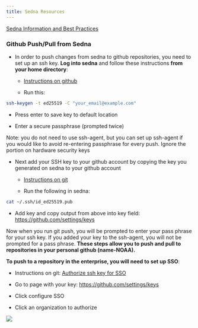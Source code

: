 ```yaml
---
title: Sedna Resources
---
```


[Sedna Information and Best Practices](https://docs.google.com/document/d/1nn0T0OWEsQCBoCdaH6DSY69lQSbK3XnPlseyyQuU2Lc/edit?usp=sharing)

### Github Push/Pull from Sedna

-   In order to push changes from sedna to github repositories, you need to set up an ssh key. **Log into sedna** and follow these instructions **from your home directory**:

    -   [Instructions on github](https://docs.github.com/en/authentication/connecting-to-github-with-ssh/generating-a-new-ssh-key-and-adding-it-to-the-ssh-agent)

    -   Run this: 

``` bash
ssh-keygen -t ed25519 -C "your_email@example.com"
```

-   Press enter to save key to default location

-   Enter a secure passphrase (prompted twice)

Note: you do not need to use ssh-agent, but you can set up ssh-agent if you would like to avoid re-entering passphrase for every push. Ignore the portion on hardware security keys

-   Next add your SSH key to your github account by copying the key you generated on sedna to your github account

    -   [Instructions on git](https://docs.github.com/en/authentication/connecting-to-github-with-ssh/adding-a-new-ssh-key-to-your-github-account)

    -   Run the following in sedna:

``` bash
cat ~/.ssh/id_ed25519.pub
```

-   Add key and copy output from above into key field: <https://github.com/settings/keys>

Now when you run git push, you will be prompted to enter your pass phrase for your ssh key. If you added your key to the ssh-agent, you will not be prompted for a pass phrase. **These steps allow you to push and pull to repositories in your personal github (name-NOAA).**

**To push to a repository in the enterprise, you will need to set up SSO**: 

-   Instructions on git: [Authorize ssh key for SSO](https://docs.github.com/en/enterprise-cloud@latest/authentication/authenticating-with-saml-single-sign-on/authorizing-an-ssh-key-for-use-with-saml-single-sign-on)

-   Go to page with your key: <https://github.com/settings/keys>

-   Click configure SSO

-   Click an organization to authorize

![](Authorizing an SSH key.png){fig-align="center"}
